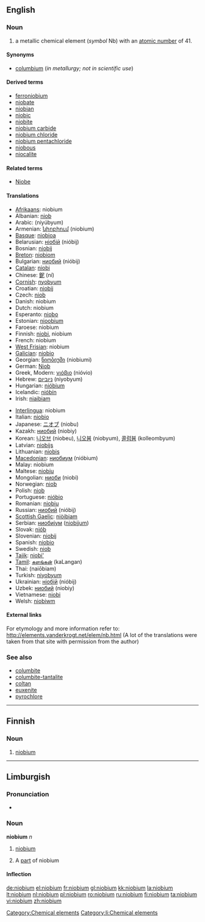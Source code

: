 ==English==
{{elements|Nb|zirconium|Zr|molybdenum|Mo}}

===Noun===
{{en-noun|-}}
{{wikipedia}}

# a metallic chemical element (''symbol'' Nb) with an [[atomic number]] of 41.

====Synonyms====
* [[columbium]] (''in metallurgy; not in scientific use'')

====Derived terms====
* [[ferroniobium]]
* [[niobate]]
* [[niobian]]
* [[niobic]]
* [[niobite]]
* [[niobium carbide]]
* [[niobium chloride]]
* [[niobium pentachloride]]
* [[niobous]]
* [[niocalite]]

====Related terms====
* [[w:Niobe|Niobe]]

====Translations====
{{top}}
* [[Afrikaans]]: niobium
* Albanian: [[niob#Albanian|niob]]
* Arabic: {{Arab|[[نيوبيوم]]}} (niyúbyum) {{m}}
* Armenian: [[նիոբիում]] (niobium)
* [[Basque]]: [[niobioa]]
* Belarusian: [[нiобiй]] (nióbij) {{m}}
* Bosnian: [[niobij]]
* [[Breton]]: [[niobiom]]
* Bulgarian: [[ниобий]] (nióbij) {{m}}
* [[Catalan]]: [[niobi]]
* Chinese: [[鈮]] (ní)
* [[Cornish]]: [[nyobyum]]
* Croatian: [[niobij]]
* Czech: [[niob#Czech|niob]]
* Danish: niobium
* Dutch: niobium {{n}}
* Esperanto: [[niobo]]
* Estonian: [[nioobium]]
* Faroese: niobium
* Finnish: [[niobi]], niobium
* French: niobium {{m}}
* [[West Frisian]]: niobium
* [[Galician]]: [[niobio]]
* Georgian: [[ნიობიუმი]] (niobiumi)
* German: [[Niob]] {{n}}
* Greek, Modern: [[νιόβιο]] (nióvio) {{n}}
* Hebrew: [[ניוביום]] (niyobyum)
* Hungarian: [[nióbium]]
* Icelandic: [[nióbín]]
* Irish: [[niaibiam]]
{{mid}}
* [[Interlingua]]: niobium
* Italian: [[niobio]] {{m}}
* Japanese: [[ニオブ]] (niobu)
* Kazakh: [[ниобий]] (niobiy)
* Korean: [[니오브]] (niobeu), [[니오븀]] (niobyum), [[콜럼븀]] (kolleombyum)
* Latvian: [[niobijs]]
* Lithuanian: [[niobis]]
* [[Macedonian]]: [[ниобиум]] (nióbium)
* Malay: niobium
* Maltese: [[niobju]]
* Mongolian: [[ниоби]] (niobi)
* Norwegian: [[niob#Norwegian|niob]]
* Polish: [[niob#Polish|niob]] {{m}}
* Portuguese: [[nióbio]] {{m}}
* Romanian: [[niobiu]] {{n}}
* Russian: [[ниобий]] (nióbij) {{m}}
* [[Scottish Gaelic]]: [[niòibiam]]
* Serbian: [[ниобиjум]] ([[niobijum]]) {{m}}
* Slovak: [[niób]]
* Slovenian: [[niobij]]
* Spanish: [[niobio]] {{m}}
* Swedish: [[niob#Swedish|niob]]
* [[Tajik]]: [[niobi']]
* [[Tamil]]: [[களங்கன்]] (kaLangan)
* Thai: {{Thai|[[ไนโอเบียม]]}} (naiōbiam)
* Turkish: [[niyobyum]]
* Ukrainian: [[нiобiй]] (nióbij) {{m}}
* Uzbek: [[ниобий]] (niobiy)
* Vietnamese: [[niobi]]
* Welsh: [[niobiwm]]
{{bottom}}

====External links====
For etymology and more information refer to:
http://elements.vanderkrogt.net/elem/nb.html
(A lot of the translations were taken from that site with permission from the author)

===See also===
* [[columbite]]
* [[columbite-tantalite]]
* [[coltan]]
* [[euxenite]]
* [[pyrochlore]]

[[Category:Chemical elements]]

----

==Finnish==
{{wikipedia|lang=fi}}

===Noun===
{{fi-noun}}

# {{element|lang=fi}} [[#English|niobium]]

----

==Limburgish==

===Pronunciation===
* {{IPA|[ˈɲoː˨bjɔ˧m]|lang=li}}

===Noun===
'''niobium''' ''n''

# {{uncountable|lang=li}} [[niobium#English|niobium]]
# A [[part]] of niobium

====Inflection====
{{li-noun-um|niobi}}

[[Category:li:Chemical elements]]

[[de:niobium]]
[[el:niobium]]
[[fr:niobium]]
[[gl:niobium]]
[[kk:niobium]]
[[la:niobium]]
[[lt:niobium]]
[[nl:niobium]]
[[pl:niobium]]
[[ro:niobium]]
[[ru:niobium]]
[[fi:niobium]]
[[ta:niobium]]
[[vi:niobium]]
[[zh:niobium]]